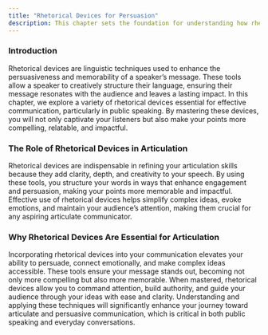```yaml
---
title: "Rhetorical Devices for Persuasion"
description: This chapter sets the foundation for understanding how rhetorical devices work as powerful tools in speech and writing. In subsequent sections, we will explore each of these devices in detail, with examples and exercises to help you integrate them seamlessly into your own communication style.
---
```

### Introduction

Rhetorical devices are linguistic techniques used to enhance the persuasiveness and 
memorability of a speaker’s message. These tools allow a speaker to creatively structure 
their language, ensuring their message resonates with the audience and leaves a lasting 
impact. In this chapter, we explore a variety of rhetorical devices essential for effective 
communication, particularly in public speaking. By mastering these devices, you will not
only captivate your listeners but also make your points more compelling, relatable, and 
impactful.

### The Role of Rhetorical Devices in Articulation

Rhetorical devices are indispensable in refining your articulation skills because they add 
clarity, depth, and creativity to your speech. By using these tools, you structure your words
 in ways that enhance engagement and persuasion, making your points more memorable and 
 impactful. Effective use of rhetorical devices helps simplify complex ideas, evoke emotions,
 and maintain your audience’s attention, making them crucial for any aspiring articulate 
 communicator.

### Why Rhetorical Devices Are Essential for Articulation

Incorporating rhetorical devices into your communication elevates your ability to persuade, 
connect emotionally, and make complex ideas accessible. These tools ensure your message 
stands out, becoming not only more compelling but also more memorable. When mastered, 
rhetorical devices allow you to command attention, build authority, and guide your audience
 through your ideas with ease and clarity. Understanding and applying these techniques will
  significantly enhance your journey toward articulate and persuasive communication, which 
  is critical in both public speaking and everyday conversations.